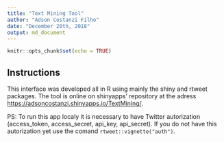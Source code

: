 ```yaml
---
title: "Text Mining Tool"
author: "Adson Costanzi Filho"
date: "December 20th, 2018"
output: md_document
---
```


```r
knitr::opts_chunk$set(echo = TRUE)
```

## Instructions

This interface was developed all in R using mainly the shiny and rtweet packages. The tool is online on shinyapps' repository at the adress <https://adsoncostanzi.shinyapps.io/TextMining/>.

PS: To run this app localy it is necessary to have Twitter autorization (access_token, access_secret, api_key, api_secret).
If you do not have this autorization yet use the comand `rtweet::vignette("auth")`.
